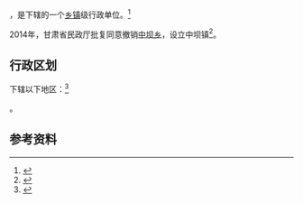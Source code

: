 {{中国乡级行政区|62/12/26/221/000}}

'''{{PAGENAMEBASE}}'''，是{{PRC admin/fullname|62/12/26/221/000|3}}下辖的一个[[乡镇|乡镇]]级行政单位。<ref>{{PRC admin/ref sgc|{{PRC admin/parent|62/12/26/221/000}}}}</ref>

2014年，甘肃省民政厅批复同意撤销[[中坝乡_(礼县)|中坝乡]]，设立中坝镇<ref>{{Cite web |url=http://www.gs.chinanews.com/news/2014/08-06/238938.shtml |title=甘肃省民政厅关于陇南市武都区礼县西和县外纳乡等12个乡撤乡改镇的批复（甘民复〔2014〕101号） |accessdate=2017-09-17 |archive-date=2017-09-18 |archive-url=https://web.archive.org/web/20170918020916/http://www.gs.chinanews.com/news/2014/08-06/238938.shtml |dead-url=no }}</ref>。

== 行政区划 ==

{{PAGENAMEBASE}}下辖以下地区：<ref>{{PRC admin/ref sgc|62/12/26/221/000}}</ref>

{{PRC admin/children|62/12/26/221/000}}。

== 参考资料 ==

{{reflist}}

{{行政区划小作品}}
{{PRC admin/navcat|62/12/26/221/000}}